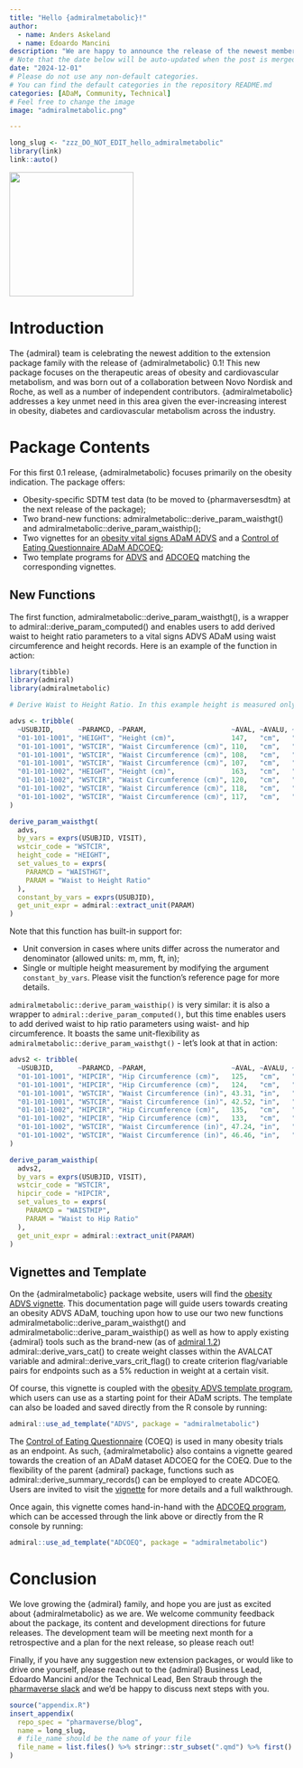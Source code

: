 ```yaml
---
title: "Hello {admiralmetabolic}!"
author:
  - name: Anders Askeland
  - name: Edoardo Mancini
description: "We are happy to announce the release of the newest member of the {admiral} family - {admiralmetabolic}!"
# Note that the date below will be auto-updated when the post is merged.
date: "2024-12-01"
# Please do not use any non-default categories.
# You can find the default categories in the repository README.md
categories: [ADaM, Community, Technical]
# Feel free to change the image
image: "admiralmetabolic.png"

---
```


<!--------------- typical setup ----------------->

```r
long_slug <- "zzz_DO_NOT_EDIT_hello_admiralmetabolic"
library(link)
link::auto()
```

<!--------------- post begins here ----------------->

[![](admiralmetabolic.png){fig-align="center" width="220"}](https://pharmaverse.github.io/admiralmetabolic/index.html)

# Introduction

The {admiral} team is celebrating the newest addition to the extension package family with the release of {admiralmetabolic} 0.1! This new package focuses on the therapeutic areas of obesity and cardiovascular metabolism, and was born out of a collaboration between Novo Nordisk and Roche, as well as a number of independent contributors. {admiralmetabolic} addresses a key unmet need in this area given the ever-increasing interest in obesity, diabetes and cardiovascular metabolism across the industry.

# Package Contents

For this first 0.1 release, {admiralmetabolic} focuses primarily on the obesity indication. The package offers:

* Obesity-specific SDTM test data (to be moved to {pharmaversesdtm} at the next release of the package);
* Two brand-new functions: admiralmetabolic::derive_param_waisthgt() and admiralmetabolic::derive_param_waisthip();
* Two vignettes for an [obesity vital signs ADaM ADVS](https://pharmaverse.github.io/admiralmetabolic/articles/advs.html) and a [Control of Eating Questionnaire ADaM ADCOEQ](https://pharmaverse.github.io/admiralmetabolic/articles/adcoeq.html);
* Two template programs for [ADVS](https://github.com/pharmaverse/admiralmetabolic/blob/main/inst/templates/ad_advs.R) and [ADCOEQ](https://github.com/pharmaverse/admiralmetabolic/blob/main/inst/templates/ad_adcoeq.R) matching the corresponding vignettes.

## New Functions

The first function, admiralmetabolic::derive_param_waisthgt(), is a wrapper to admiral::derive_param_computed() and enables users to add derived waist to height ratio parameters to a vital signs ADVS ADaM using waist circumference and height records. Here is an example of the function in action:

```r
library(tibble)
library(admiral)
library(admiralmetabolic)

# Derive Waist to Height Ratio. In this example height is measured only once per subject.

advs <- tribble(
  ~USUBJID,      ~PARAMCD, ~PARAM,                     ~AVAL, ~AVALU, ~VISIT,
  "01-101-1001", "HEIGHT", "Height (cm)",              147,   "cm",   "SCREENING",
  "01-101-1001", "WSTCIR", "Waist Circumference (cm)", 110,   "cm",   "SCREENING",
  "01-101-1001", "WSTCIR", "Waist Circumference (cm)", 108,   "cm",   "WEEK 2",
  "01-101-1001", "WSTCIR", "Waist Circumference (cm)", 107,   "cm",   "WEEK 3",
  "01-101-1002", "HEIGHT", "Height (cm)",              163,   "cm",   "SCREENING",
  "01-101-1002", "WSTCIR", "Waist Circumference (cm)", 120,   "cm",   "SCREENING",
  "01-101-1002", "WSTCIR", "Waist Circumference (cm)", 118,   "cm",   "WEEK 2",
  "01-101-1002", "WSTCIR", "Waist Circumference (cm)", 117,   "cm",   "WEEK 3",
)

derive_param_waisthgt(
  advs,
  by_vars = exprs(USUBJID, VISIT),
  wstcir_code = "WSTCIR",
  height_code = "HEIGHT",
  set_values_to = exprs(
    PARAMCD = "WAISTHGT",
    PARAM = "Waist to Height Ratio"
  ),
  constant_by_vars = exprs(USUBJID),
  get_unit_expr = admiral::extract_unit(PARAM)
)
```

Note that this function has built-in support for:

* Unit conversion in cases where units differ across the numerator and denominator (allowed units: m, mm, ft, in);
* Single or multiple height measurement by modifying the argument `constant_by_vars`. 
Please visit the function's reference page for more details.

`admiralmetabolic::derive_param_waisthip()` is very similar: it is also a wrapper to `admiral::derive_param_computed()`, but this time enables users to add derived waist to hip ratio parameters using waist- and hip circumference. It boasts the same unit-flexibility as `admiralmetabolic::derive_param_waisthgt()` - let's look at that in action:

```r
advs2 <- tribble(
  ~USUBJID,      ~PARAMCD, ~PARAM,                     ~AVAL, ~AVALU, ~VISIT,
  "01-101-1001", "HIPCIR", "Hip Circumference (cm)",   125,   "cm",   "SCREENING",
  "01-101-1001", "HIPCIR", "Hip Circumference (cm)",   124,   "cm",   "WEEK 2",
  "01-101-1001", "WSTCIR", "Waist Circumference (in)", 43.31, "in",   "SCREENING",
  "01-101-1001", "WSTCIR", "Waist Circumference (in)", 42.52, "in",   "WEEK 2",
  "01-101-1002", "HIPCIR", "Hip Circumference (cm)",   135,   "cm",   "SCREENING",
  "01-101-1002", "HIPCIR", "Hip Circumference (cm)",   133,   "cm",   "WEEK 2",
  "01-101-1002", "WSTCIR", "Waist Circumference (in)", 47.24, "in",   "SCREENING",
  "01-101-1002", "WSTCIR", "Waist Circumference (in)", 46.46, "in",   "WEEK 2"
)

derive_param_waisthip(
  advs2,
  by_vars = exprs(USUBJID, VISIT),
  wstcir_code = "WSTCIR",
  hipcir_code = "HIPCIR",
  set_values_to = exprs(
    PARAMCD = "WAISTHIP",
    PARAM = "Waist to Hip Ratio"
  ),
  get_unit_expr = admiral::extract_unit(PARAM)
)
```

## Vignettes and Template

On the {admiralmetabolic} package website, users will find the [obesity ADVS vignette](https://pharmaverse.github.io/admiralmetabolic/articles/advs.html). This documentation page will guide users towards creating an obesity ADVS ADaM, touching upon how to use our two new functions admiralmetabolic::derive_param_waisthgt() and admiralmetabolic::derive_param_waisthip() as well as how to apply existing {admiral} tools such as the brand-new (as of [admiral 1.2](https://pharmaverse.github.io/blog/posts/2025-01-17_1.2_admiral.../1.2_admiral_release.html)) admiral::derive_vars_cat() to create weight classes within the AVALCAT variable and admiral::derive_vars_crit_flag() to create criterion flag/variable pairs for endpoints such as a 5% reduction in weight at a certain visit.

Of course, this vignette is coupled with the [obesity ADVS template program](https://github.com/pharmaverse/admiralmetabolic/blob/main/inst/templates/ad_advs.R), which users can use as a starting point for their ADaM scripts. The template can also be loaded and saved directly from the R console by running:

```r
admiral::use_ad_template("ADVS", package = "admiralmetabolic")
```

The [Control of Eating Questionnaire](https://licensing.leeds.ac.uk/product/control-of-eating-questionnaire-coeq) (COEQ) is used in many obesity trials as an endpoint. As such, {admiralmetabolic} also contains a vignette geared towards the creation of an ADaM dataset ADCOEQ for the COEQ. 
Due to the flexibility of the parent {admiral} package, functions such as admiral::derive_summary_records() can be employed to create ADCOEQ. Users are invited to visit the [vignette](https://pharmaverse.github.io/admiralmetabolic/articles/adcoeq.html) for more details and a full walkthrough. 

Once again, this vignette comes hand-in-hand with the [ADCOEQ program](https://github.com/pharmaverse/admiralmetabolic/blob/main/inst/templates/ad_advs.R), which can be accessed through the link above or directly from the R console by running:

```r
admiral::use_ad_template("ADCOEQ", package = "admiralmetabolic")
```

# Conclusion

We love growing the {admiral} family, and hope you are just as excited about {admiralmetabolic} as we are.
We welcome community feedback about the package, its content and development directions for future releases. The development team will be meeting next month for a retrospective and a plan for the next release, so please reach out! 

Finally, if you have any suggestion new extension packages, or would like to drive one yourself, please reach out to the {admiral} Business Lead, Edoardo Mancini and/or the Technical Lead, Ben Straub through the [pharmaverse slack](https://pharmaverse.slack.com/) and we'd be happy to discuss next steps with you.

<!--------------- appendices go here ----------------->

```r
source("appendix.R")
insert_appendix(
  repo_spec = "pharmaverse/blog",
  name = long_slug,
  # file_name should be the name of your file
  file_name = list.files() %>% stringr::str_subset(".qmd") %>% first()
)
```
